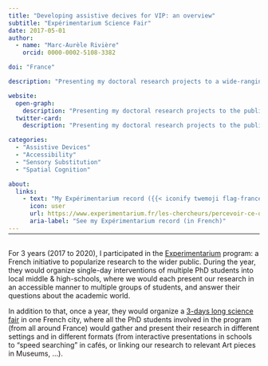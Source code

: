 ```yaml
---
title: "Developing assistive decives for VIP: an overview"
subtitle: "Expérimentarium Science Fair"
date: 2017-05-01
author:
  - name: "Marc-Aurèle Rivière"
    orcid: 0000-0002-5108-3382

doi: "France"

description: "Presenting my doctoral research projects to a wide-ranging public of all backgrounds (from middle-school students to adults), during a yearly 3-days long science fair organized in multiple French cities by the [Experimentarium](https://www.experimentarium.fr/) project ({{< iconify twemoji flag-france >}})"

website:
  open-graph:
    description: "Presenting my doctoral research projects to the public during the Experimentarium's yearly science fairs"
  twitter-card:
    description: "Presenting my doctoral research projects to the public during the Experimentarium's yearly science fairs"

categories:
  - "Assistive Devices"
  - "Accessibility"
  - "Sensory Substitution"
  - "Spatial Cognition"

about:
  links:
    - text: "My Expérimentarium record ({{< iconify twemoji flag-france >}})"
      icon: user
      url: https://www.experimentarium.fr/les-chercheurs/percevoir-ce-qui-vous-entoure-sans-les-yeux
      aria-label: "See my Expérimentarium record (in French)"
---
```


<hr style="margin-bottom: 30px; margin-top: -12px">

For 3 years (2017 to 2020), I participated in the [Experimentarium](https://www.experimentarium.fr/) program: a French initiative to popularize research to the wider public. During the year, they would organize single-day interventions of multiple PhD students into local middle & high-schools, where we would each present our research in an accessible manner to multiple groups of students, and answer their questions about the academic world. 

In addition to that, once a year, they would organize a [3-days long science fair](https://www.experimentarium.fr/festival-des-jeunes-chercheurs-2022) in one French city, where all the PhD students involved in the program (from all around France) would gather and present their research in different settings and in different formats (from interactive presentations in schools to "speed searching" in cafés, or linking our research to relevant Art pieces in Museums, ...).